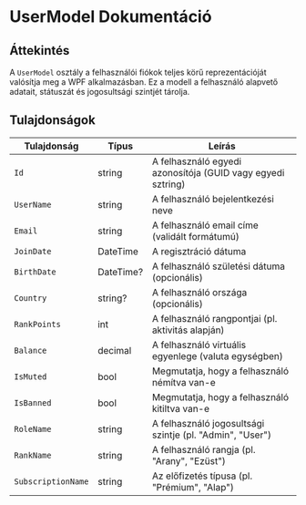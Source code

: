 # **UserModel Dokumentáció**

## **Áttekintés**
A `UserModel` osztály a felhasználói fiókok teljes körű reprezentációját valósítja meg a WPF alkalmazásban. Ez a modell a felhasználó alapvető adatait, státuszát és jogosultsági szintjét tárolja.

## **Tulajdonságok**

| Tulajdonság          | Típus       | Leírás                                                                 |
|----------------------|-------------|-----------------------------------------------------------------------|
| `Id`                 | string      | A felhasználó egyedi azonosítója (GUID vagy egyedi sztring)          |
| `UserName`           | string      | A felhasználó bejelentkezési neve                                    |
| `Email`             | string      | A felhasználó email címe (validált formátumú)                       |
| `JoinDate`          | DateTime    | A regisztráció dátuma                                               |
| `BirthDate`         | DateTime?   | A felhasználó születési dátuma (opcionális)                        |
| `Country`           | string?     | A felhasználó országa (opcionális)                                 |
| `RankPoints`        | int         | A felhasználó rangpontjai (pl. aktivitás alapján)                  |
| `Balance`           | decimal     | A felhasználó virtuális egyenlege (valuta egységben)               |
| `IsMuted`           | bool        | Megmutatja, hogy a felhasználó némítva van-e                       |
| `IsBanned`          | bool        | Megmutatja, hogy a felhasználó kitiltva van-e                      |
| `RoleName`          | string      | A felhasználó jogosultsági szintje (pl. "Admin", "User")           |
| `RankName`          | string      | A felhasználó rangja (pl. "Arany", "Ezüst")                        |
| `SubscriptionName`  | string      | Az előfizetés típusa (pl. "Prémium", "Alap")                       |